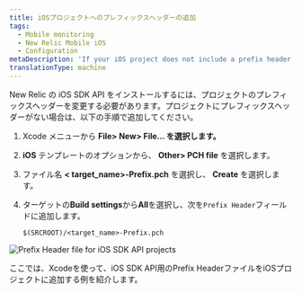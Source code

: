 ```yaml
---
title: iOSプロジェクトへのプレフィックスヘッダーの追加
tags:
  - Mobile monitoring
  - New Relic Mobile iOS
  - Configuration
metaDescription: 'If your iOS project does not include a prefix header, follow these steps to add one with the iOS SDK API.'
translationType: machine
---
```



New Relic の iOS SDK API をインストールするには、プロジェクトのプレフィックスヘッダーを変更する必要があります。プロジェクトにプレフィックスヘッダーがない場合は、以下の手順で追加してください。

1. Xcode メニューから **File> New> File... を選択します。**

2. **iOS** テンプレートのオプションから、 **Other> PCH file** を選択します。

3. ファイル名 **&lt; target_name>-Prefix.pch** を選択し、 **Create** を選択します。

4. ターゲットの**Build settings**から**All**を選択し、次を`Prefix Header`フィールドに追加します。

   ```
   $(SRCROOT)/<target_name>-Prefix.pch
   ```

<img
  title="Prefix Header file for iOS SDK API projects"
  alt="Prefix Header file for iOS SDK API projects"
  src={mobileIosSdkApiPrefixHeader}
/>

<figcaption>
  ここでは、Xcodeを使って、iOS SDK API用のPrefix HeaderファイルをiOSプロジェクトに追加する例を紹介します。
</figcaption>
